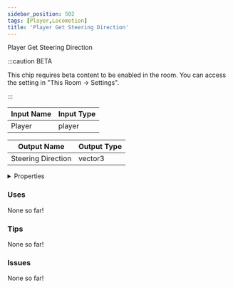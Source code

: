 ```yaml
---
sidebar_position: 502
tags: [Player,Locomotion]
title: 'Player Get Steering Direction'
---
```


Player Get Steering Direction

:::caution BETA

This chip requires beta content to be enabled in the room. You can access the setting in "This Room -> Settings".

:::


<EsbSvg />

| Input Name | Input Type |
|-----------|-----------|
| Player | player |

| Output Name | Output Type |
|-----------|-----------|
| Steering Direction | vector3 |


<details>
  <summary>Properties</summary>
  <div>
    <div>
    <table>
      <thead>
        <tr>
          <th>Is beta required?</th>
          <th>✅</th>
        </tr>
        <tr>
          <th>Is this chip a trolling risk?</th>
          <th>❌</th>
        </tr>
        <tr>
          <th>Is this chip a role assignment risk?</th>
          <th>❌</th>
        </tr>
        <tr>
          <th>Chip UUID</th>
          <th>119718a6-adb8-40b3-9e0c-b48dd5cb9ff3</th>
        </tr>
      </thead>
    </table>
    </div>
  </div>
</details>

### Uses

None so far!

### Tips

None so far!

### Issues

None so far!